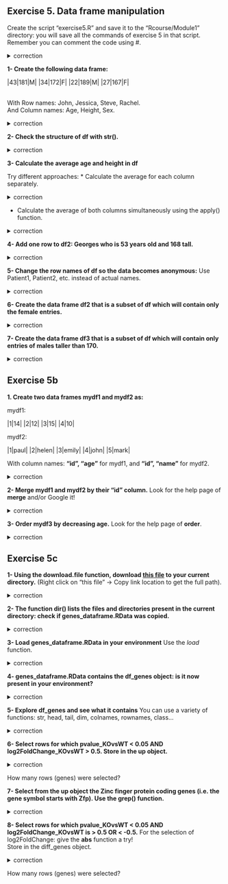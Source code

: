 ## Exercise 5. Data frame manipulation

Create the script "exercise5.R" and save it to the "Rcourse/Module1" directory: you will save all the commands of exercise 5 in that script.
<br>Remember you can comment the code using #.


<details>
<summary>
correction
</summary>

```r
getwd()
setwd("Rcourse/Module1")
setwd("~/Rcourse/Module1")
```

</details>

**1- Create the following data frame:**

|43|181|M|
|34|172|F|
|22|189|M|
|27|167|F|

<br>
With Row names: John, Jessica, Steve, Rachel.
<br>
And Column names: Age, Height, Sex.

<details>
<summary>
correction
</summary>

```r
df <- data.frame(Age=c(43, 34, 22, 27), 
                 Height=c(181, 172, 189, 167),
                 Sex=c("M", "F", "M", "F"),
                 row.names = c("John", "Jessica", "Steve", "Rachel"),
                 stringsAsFactors=FALSE)
```

</details>

**2- Check the structure of df with str().**

<details>
<summary>
correction
</summary>

```r
str(df)
```

</details>

**3- Calculate the average age and height in df**

Try different approaches:
* Calculate the average for each column separately.

<details>
<summary>
correction
</summary>

```r
mean(df$Age)
mean(df$Height)
```

</details>

* Calculate the average of both columns simultaneously using the apply() function.

<details>
<summary>
correction
</summary>

```r
# we have to remove the Sex column: we can calculate the average only with numbers
apply(df[,-3], 2, mean)
apply(df[,1:2], 2, mean)
apply(df[,-grep("Sex", colnames(df))], 2, mean)
```

</details>

**4- Add one row to df2: Georges who is 53 years old and 168 tall.**

<details>
<summary>
correction
</summary>

```r
# Georges= allows us to enter the row name at the same time as we add a row
df <- rbind(df, Georges=c(53, 168, "M"))
```

</details>

**5- Change the row names of df so the data becomes anonymous:** 
Use Patient1, Patient2, etc. instead of actual names.

<details>
<summary>
correction
</summary>

```r
rownames(df) <- c("Patient1", "Patient2", "Patient3", "Patient4", "Patient5")
# try also the paste function!
rownames(df) <- paste("Patient", 1:5, sep="")
```

</details>

**6- Create the data frame df2 that is a subset of df which will contain only the female entries.**
 
<details>
<summary>
correction
</summary>

```r
# which elements are female ("F" in the "Sex" colum)
df$Sex=="F"
# retrieve rows that contain the female entries, and save in df2
df2 <- df[df$Sex=="F",]
```

</details>

**7- Create the data frame df3 that is a subset of df which will contain only entries of males taller than 170.**
 
<details>
<summary>
correction
</summary>

```r
# which entries are males
df$Sex=="M"
# which entries are greater than 170 in column "Height"
df$Sex=="M" & df$Height > 170
# retrieve rows that contain the males that are taller than 170, and save in df3
df3 <- df[df$Sex=="M" & df$Height > 170,]
```

</details>

## Exercise 5b

**1. Create two data frames mydf1 and mydf2 as:**

mydf1:

|1|14|
|2|12|
|3|15|
|4|10|

mydf2:

|1|paul|
|2|helen|
|3|emily|
|4|john|
|5|mark|

With column names: **"id", "age"** for mydf1, and **"id", "name"** for mydf2.

<details>
<summary>
correction
</summary>

```r
mydf1 <- data.frame(id=1:4, age=c(14,12,15,10))
mydf2 <- data.frame(id=1:5, name=c("paul", "helen", "emily", "john", "mark"))
```

</details>

**2- Merge mydf1 and mydf2 by their "id" column.**
Look for the help page of **merge** and/or Google it!

<details>
<summary>
correction
</summary>

```r
# input 2 data frames
# "by" columns indicate by which column you want to merge the data
merge(x=mydf1, y=mydf2, by.x="id", by.y="id")
mydf3 <- merge(x=mydf1, y=mydf2, by="id")
```

</details>

**3- Order mydf3 by decreasing age.**
Look for the help page of **order**.

<details>
<summary>
correction
</summary>

```r
# order the age column (default is increasing order)
order(mydf3$age)
# order the age column by decreasing order
order(mydf3$age, decreasing = TRUE)
# order the whole data frame by the column age in decreasing order
mydf3[order(mydf3$age, decreasing = TRUE), ]
```

</details>

## Exercise 5c

**1- Using the download.file function, download [this file](https://public-docs.crg.es/biocore/sbonnin/Rcourse/genes_dataframe.RData) to your current directory.** (Right click on "this file" -> Copy link location to get the full path).

<details>
<summary>
correction
</summary>

```r
# failing: download.file("https://github.com/sbcrg/CRG_RIntroduction/blob/master/genes_dataframe.RData", "genes_dataframe.RData")
download.file("https://public-docs.crg.es/biocore/sbonnin/Rcourse/genes_dataframe.RData", "genes_dataframe.RData")
```

</details>

**2- The function dir() lists the files and directories present in the current directory: check if genes_dataframe.RData was copied.**

<details>
<summary>
correction
</summary>

```r
dir()
```

</details>

**3- Load genes_dataframe.RData in your environment**
Use the *load* function.

<details>
<summary>
correction
</summary>

```r
load("genes_dataframe.RData")
```

</details>

**4- genes_dataframe.RData contains the df_genes object: is it now present in your environment?**

<details>
<summary>
correction
</summary>

```r
ls()
```

</details>

**5- Explore df_genes and see what it contains**
You can use a variety of functions: str, head, tail, dim, colnames, rownames, class... 
 
<details>
<summary>
correction
</summary>

```r
str(df_genes)
head(df_genes)
tail(df_genes)
dim(df_genes)
colnames(df_genes)
rownames(df_genes)
class(df_genes)
```

</details>

**6- Select rows for which pvalue_KOvsWT < 0.05 AND log2FoldChange_KOvsWT > 0.5. Store in the up object.**

<details>
<summary>
correction
</summary>

```r
# rows where pvalue_KOvsWT < 0.05 
df_genes$pvalue_KOvsWT < 0.05
# rows where log2FoldChange_KOvsWT > 0.5
df_genes$log2FoldChange_KOvsWT > 0.5
# rows that comply both of the above conditions
df_genes$pvalue_KOvsWT < 0.05 & df_genes$log2FoldChange_KOvsWT > 0.5
# select rows for which pvalue_KOvsWT < 0.05 AND log2FoldChange_KOvsWT > 0.5
up <- df_genes[df_genes$pvalue_KOvsWT < 0.05 & 
                 df_genes$log2FoldChange_KOvsWT > 0.5,]
```

</details>

How many rows (genes) were selected?


**7- Select from the up object the Zinc finger protein coding genes (i.e. the gene symbol starts with Zfp). Use the grep() function.**

<details>
<summary>
correction       
</summary>

```r
# extract gene symbol column
up$gene_symbol
# use grep to get the genes matching the pattern "Zfp"
up[grep("Zf", up$gene_symbol), ]
```

</details>

**8- Select rows for which pvalue_KOvsWT < 0.05 AND log2FoldChange_KOvsWT is > 0.5 OR < -0.5.**
For the selection of log2FoldChange: give the **abs** function a try! 
<br>Store in the diff_genes object.

<details>
<summary>
correction
</summary>

```r
# rows where pvalue_KOvsWT < 0.05
df_genes$pvalue_KOvsWT < 0.05
# rows where log2FoldChange_KOvsWT > 0.5
df_genes$log2FoldChange_KOvsWT > 0.5
# rows where log2FoldChange_KOvsWT < -0.5
df_genes$log2FoldChange_KOvsWT > -0.5
# rows where log2FoldChange_KOvsWT < -0.5 OR log2FoldChange_KOvsWT > 0.5
df_genes$log2FoldChange_KOvsWT > 0.5 | df_genes$log2FoldChange_KOvsWT > -0.5
# same as above but using the abs function
abs(df_genes$log2FoldChange_KOvsWT) > 0.5
# combine all required criteria
df_genes$pvalue_KOvsWT < 0.05 & abs(df_genes$log2FoldChange_KOvsWT) > 0.5
# extract corresponding entries
diff_genes <- df_genes[df_genes$pvalue_KOvsWT < 0.05 & 
                 abs(df_genes$log2FoldChange_KOvsWT) > 0.5,]
```

</details>

How many rows (genes) were selected?

